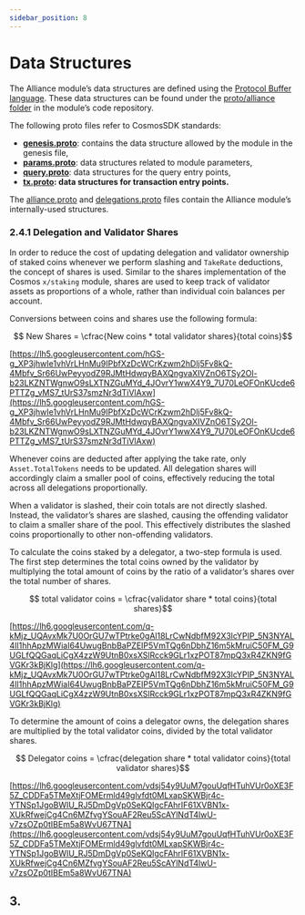 ```yaml
---
sidebar_position: 8
---
```

# Data Structures

The Alliance module’s data structures are defined using the [Protocol Buffer language](https://developers.google.com/protocol-buffers/docs/proto3). These data structures can be found under the [proto/alliance folder](https://github.com/terra-money/alliance/tree/main/proto/alliance) in the module’s code repository.

The following proto files refer to CosmosSDK standards:

- **[genesis.proto](https://github.com/terra-money/alliance/blob/main/proto/alliance/genesis.proto)**: contains the data structure allowed by the module in the genesis file,
- **[params.proto](https://github.com/terra-money/alliance/blob/main/proto/alliance/params.proto)**: data structures related to module parameters,
- **[query.proto](https://github.com/terra-money/alliance/blob/main/proto/alliance/query.proto)**: data structures for the query entry points,
- **[tx.proto](https://github.com/terra-money/alliance/blob/main/proto/alliance/tx.proto): data structures for transaction entry points.**

The [alliance.proto](https://github.com/terra-money/alliance/blob/main/proto/alliance/alliance.proto) and [delegations.proto](https://github.com/terra-money/alliance/blob/main/proto/alliance/delegations.proto) files contain the Alliance module’s internally-used structures.

### 2.4.1 Delegation and Validator Shares

In order to reduce the cost of updating delegation and validator ownership of staked coins whenever we perform slashing and `TakeRate` deductions, the concept of shares is used. Similar to the shares implementation of the Cosmos `x/staking` module, shares are used to keep track of validator assets as proportions of a whole, rather than individual coin balances per account.

Conversions between coins and shares use the following formula:

$$ New Shares = \cfrac{New coins * total validator shares}{total coins}$$

[https://lh5.googleusercontent.com/hGS-g_XP3jhwIe1vhVrLHnMu9IPbfXzDcWCrKzwm2hDlj5Fv8kQ-4Mbfv_Sr66UwPeyyodZ9RJMtHdwqyBAXQngvaXIVZnO6TSy2Ol-b23LKZNTWgnwO9sLXTNZGuMYd_4JOvrY1wwX4Y9_7U70LeOFOnKUcde6PTTZg_vMS7_tUrS37smzNr3dTiVlAxw](https://lh5.googleusercontent.com/hGS-g_XP3jhwIe1vhVrLHnMu9IPbfXzDcWCrKzwm2hDlj5Fv8kQ-4Mbfv_Sr66UwPeyyodZ9RJMtHdwqyBAXQngvaXIVZnO6TSy2Ol-b23LKZNTWgnwO9sLXTNZGuMYd_4JOvrY1wwX4Y9_7U70LeOFOnKUcde6PTTZg_vMS7_tUrS37smzNr3dTiVlAxw)

Whenever coins are deducted after applying the take rate, only `Asset.TotalTokens` needs to be updated. All delegation shares will accordingly claim a smaller pool of coins, effectively reducing the total across all delegations proportionally.

When a validator is slashed, their coin totals are not directly slashed. Instead, the validator’s shares are slashed, causing the offending validator to claim a smaller share of the pool. This effectively distributes the slashed coins proportionally to other non-offending validators.

To calculate the coins staked by a delegator, a two-step formula is used. The first step determines the total coins owned by the validator by multiplying the total amount of coins by the ratio of a validator’s shares over the total number of shares.

$$ total validator coins = \cfrac{validator share * total coins}{total shares}$$

[https://lh6.googleusercontent.com/q-kMjz_UQAvxMk7U0OrGU7wTPtrke0gAl18LrCwNdbfM92X3lcYPIP_5N3NYAL4Il1hhApzMWiaI64UwugBnbBaPZEIP5VmTQg6nDbhZ16m5kMruiC50FM_G9UGLfQQGaqLiCgX4zzW9UtnB0xsXSlRcck9GLr1xzPOT87mpQ3xR4ZKN9fGVGKr3kBjKlg](https://lh6.googleusercontent.com/q-kMjz_UQAvxMk7U0OrGU7wTPtrke0gAl18LrCwNdbfM92X3lcYPIP_5N3NYAL4Il1hhApzMWiaI64UwugBnbBaPZEIP5VmTQg6nDbhZ16m5kMruiC50FM_G9UGLfQQGaqLiCgX4zzW9UtnB0xsXSlRcck9GLr1xzPOT87mpQ3xR4ZKN9fGVGKr3kBjKlg)

To determine the amount of coins a delegator owns, the delegation shares are multiplied by the total validator coins, divided by the total validator shares.

$$ Delegator coins = \cfrac{delegation share * total validator coins}{total validator shares}$$

[https://lh6.googleusercontent.com/vdsj54y9UuM7gouUqfHTuhVUr0oXE3F5Z_CDDFa5TMeXtjFOMErmld49glvfdt0MLxapSKWBjr4c-YTNSp1JgoBWIU_RJ5DmDgVp0SeKQIgcFAhrIF61XVBN1x-XUkRfwejCg4Cn6MZfvgYSouAF2Reu5ScAYlNdT4lwU-v7zsOZp0tIBEm5a8WvU67TNA](https://lh6.googleusercontent.com/vdsj54y9UuM7gouUqfHTuhVUr0oXE3F5Z_CDDFa5TMeXtjFOMErmld49glvfdt0MLxapSKWBjr4c-YTNSp1JgoBWIU_RJ5DmDgVp0SeKQIgcFAhrIF61XVBN1x-XUkRfwejCg4Cn6MZfvgYSouAF2Reu5ScAYlNdT4lwU-v7zsOZp0tIBEm5a8WvU67TNA)

## 3.
